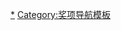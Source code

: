 {{Navbox
| name = IEEE榮譽獎章獲獎者 1917–1925
| title = [[IEEE榮譽獎章]]获得者
| state = {{{state|autocollapse}}}
| bodyclass = hlist
| summary = IEEE榮譽獎章獲獎者 1917–1925
| group1 = 1917–1925
| list1 = 
* [[埃德溫·阿姆斯特朗]] (1917)
* {{link-en|恩斯特·亞歷山德森|Ernst Alexanderson}} (1919)
* [[古列爾莫·馬可尼]] (1920)
* [[范信達]] (1921)
* [[李·德富雷斯特]] (1922)
* {{link-en|約翰·斯通·斯通|John Stone Stone}} (1923)
* [[米海洛·卜平]] (1924)

| below =
* [[:IEEE榮譽獎章|'''完整名單''']]
** [[:Template:IEEE榮譽獎章獲獎者 1917–1925|1917–1925]]
** [[:Template:IEEE榮譽獎章獲獎者 1926–1950|1926–1950]]
** [[:Template:IEEE榮譽獎章獲獎者 1951–1975|1951–1975]]
** [[:Template:IEEE榮譽獎章獲獎者 1976–2000|1976–2000]]
** [[:Template:IEEE榮譽獎章獲獎者 2001–2025|2001年至今]]
}}<noinclude>

{{collapsible option}}

[[Category:IEEE榮譽獎章|*]]
[[Category:奖项导航模板‎]]
</noinclude>